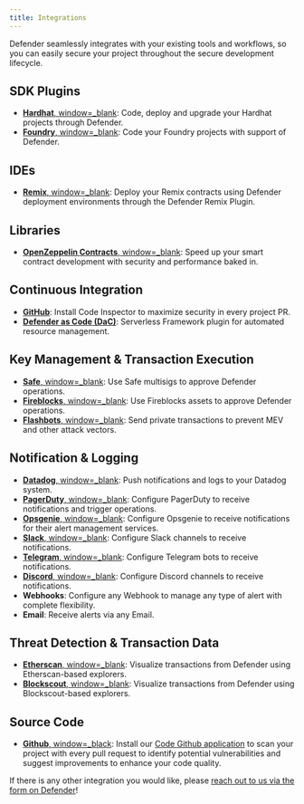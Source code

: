 ```yaml
---
title: Integrations
---
```


Defender seamlessly integrates with your existing tools and workflows, so you can easily secure your project throughout the secure development lifecycle.

## SDK Plugins
* [**Hardhat**, window=_blank](https://hardhat.org/): Code, deploy and upgrade your Hardhat projects through Defender.
* [**Foundry**, window=_blank](https://getfoundry.sh/): Code your Foundry projects with support of Defender.

## IDEs
* [**Remix**, window=_blank](https://remix.ethereum.org/): Deploy your Remix contracts using Defender deployment environments through the Defender Remix Plugin.

## Libraries
* [**OpenZeppelin Contracts**, window=_blank](https://www.openzeppelin.com/contracts): Speed up your smart contract development with security and performance baked in.

## Continuous Integration
* [**GitHub**](module/code): Install Code Inspector to maximize security in every project PR.
* [**Defender as Code (DaC)**](dac): Serverless Framework plugin for automated resource management.

## Key Management & Transaction Execution
* [**Safe**, window=_blank](https://app.safe.global/): Use Safe multisigs to approve Defender operations.
* [**Fireblocks**, window=_blank](https://www.fireblocks.com/): Use Fireblocks assets to approve Defender operations.
* [**Flashbots**, window=_blank](https://www.flashbots.net/): Send private transactions to prevent MEV and other attack vectors.

## Notification & Logging
* [**Datadog**, window=_blank](https://www.datadoghq.com/): Push notifications and logs to your Datadog system.
* [**PagerDuty**, window=_blank](https://www.pagerduty.com/): Configure PagerDuty to receive notifications and trigger operations.
* [**Opsgenie**, window=_blank](https://www.atlassian.com/software/opsgenie): Configure Opsgenie to receive notifications for their alert management services.
* [**Slack**, window=_blank](https://slack.com/): Configure Slack channels to receive notifications.
* [**Telegram**, window=_blank](https://telegram.org/): Configure Telegram bots to receive notifications.
* [**Discord**, window=_blank](https://discord.com/): Configure Discord channels to receive notifications.
* **Webhooks**: Configure any Webhook to manage any type of alert with complete flexibility.
* **Email**: Receive alerts via any Email.

## Threat Detection & Transaction Data
* [**Etherscan**, window=_blank](https://etherscan.io/): Visualize transactions from Defender using Etherscan-based explorers.
* [**Blockscout**, window=_blank](https://www.blockscout.com/): Visualize transactions from Defender using Blockscout-based explorers.

## Source Code
* [**Github**, window=_black](https://github.com/): Install our [Code Github application](module/code) to scan your project with every pull request to identify potential vulnerabilities and suggest improvements to enhance your code quality.

If there is any other integration you would like, please [reach out to us via the form on Defender](index#feedback)!
